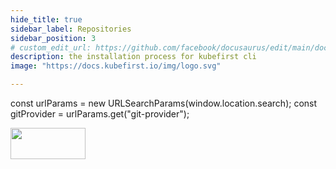 ```yaml
---
hide_title: true
sidebar_label: Repositories
sidebar_position: 3
# custom_edit_url: https://github.com/facebook/docusaurus/edit/main/docs/api-doc-markdown.md
description: the installation process for kubefirst cli
image: "https://docs.kubefirst.io/img/logo.svg"

---
```

const urlParams = new URLSearchParams(window.location.search);
const gitProvider = urlParams.get("git-provider");  


<div
  style={{
    display: "flex",
    justifyContent: "flex-end",
    alignItems: "center",
  }}
>
  <div>
    <img src={config.CIVO_LOGO_URL} height="50" width="120" />
  </div>
</div>


<Tabs groupId="git_provider" queryString>
    <TabItem value="github" label="GitHub" attributes={{className: styles.github}}>
      <GitHubRepositories />
    </TabItem>
    <TabItem value="gitlab" label="GitLab" attributes={{className: styles.gitlab}}> 
      <GitLabRepositories />
    </TabItem>
</Tabs>
